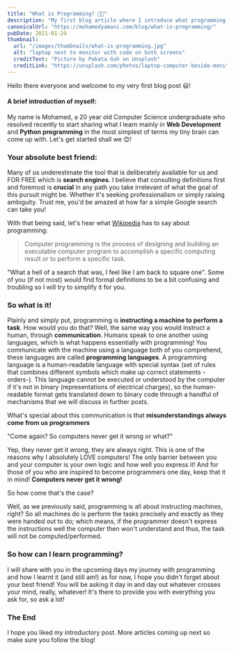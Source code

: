 ```yaml
---
title: "What is Programming? 👩‍💻"
description: "My first blog article where I introduce what programming is in practical terms as well as some valuable tips."
canonicalUrl: "https://mohamedyamani.com/blog/what-is-programming/"
pubDate: 2021-01-29
thumbnail:
  url: "/images/thumbnails/what-is-programming.jpg"
  alt: "laptop next to monitor with code on both screens"
  creditText: "Picture by Pakata Goh on Unsplash"
  creditLink: "https://unsplash.com/photos/laptop-computer-beside-monitor-with-keyboard-and-mouse-EJMTKCZ00I0?utm_medium=referral&utm_source=mohamedyamani.com"
---
```


Hello there everyone and welcome to my very first blog post 😃!

#### A brief introduction of myself:

My name is Mohamed, a 20 year old Computer Science undergraduate who resolved recently to start sharing what I learn mainly in **Web Development** and **Python programming** in the most simplest of terms my tiny brain can come up with. Let's get started shall we 😊!

### Your absolute best friend:

Many of us underestimate the tool that is deliberately available for us and FOR FREE which is **search engines**. I believe that consulting definitions first and foremost is **crucial** in any path you take irrelevant of what the goal of this pursuit might be. Whether it's seeking professionalism or simply raising ambiguity. Trust me, you'd be amazed at how far a simple Google search can take you!

With that being said, let's hear what [Wikipedia](https://en.wikipedia.org/wiki/Computer_programming) has to say about programming:

> Computer programming is the process of designing and building an executable computer program to accomplish a specific computing result or to perform a specific task.

"What a hell of a search that was, I feel like I am back to square one". Some of you (if not most) would find formal definitions to be a bit confusing and troubling so I will try to simplify it for you.

### So what is it!

Plainly and simply put, programming is **instructing a machine to perform a task**. How would you do that?
Well, the same way you would instruct a human, through **communication**. Humans speak to one another using languages, which is what happens essentially with programming! You communicate with the machine using a language both of you comprehend, these languages are called **programming languages**. A programming language is a human-readable language with special syntax (set of rules that combines different symbols which make up correct statements -orders-). This language cannot be executed or understood by the computer if it's not in binary (representations of electrical charges), so the human-readable format gets translated down to binary code through a handful of mechanisms that we will discuss in further posts.

What's special about this communication is that **misunderstandings always come from us programmers**

"Come again? So computers never get it wrong or what?"

Yep, they never get it wrong, they are always right. This is one of the reasons why I absolutely LOVE computers! The only barrier between you and your computer is your own logic and how well you express it! And for those of you who are inspired to become programmers one day, keep that it in mind! **Computers never get it wrong!**

So how come that's the case?

Well, as we previously said, programming is all about instructing machines, right? So all machines do is perform the tasks precisely and exactly as they were handed out to do; which means, if the programmer doesn't express the instructions well the computer then won't understand and thus, the task will not be computed/performed.

### So how can I learn programming?

I will share with you in the upcoming days my journey with programming and how I learnt it (and still am!) as for now, I hope you didn't forget about your best friend! You will be asking it day in and day out whatever crosses your mind, really, whatever! It's there to provide you with everything you ask for, so ask a lot!

### The End

I hope you liked my introductory post. More articles coming up next so make sure you follow the blog!
